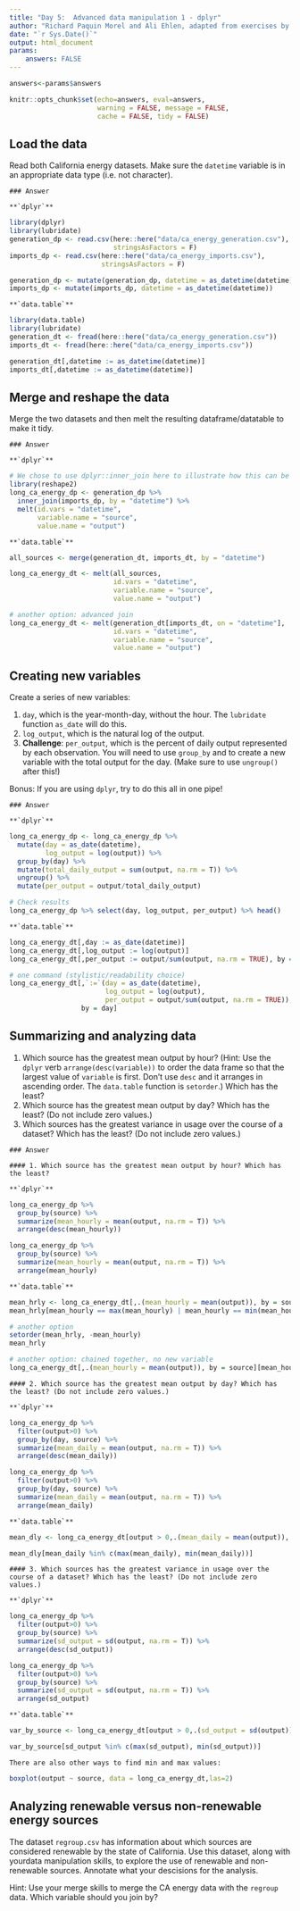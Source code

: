 ```yaml
---
title: "Day 5:  Advanced data manipulation 1 - dplyr"
author: "Richard Paquin Morel and Ali Ehlen, adapted from exercises by Christina Maimone"
date: "`r Sys.Date()`"
output: html_document
params:
    answers: FALSE
---
```



```r
answers<-params$answers
```

```r
knitr::opts_chunk$set(echo=answers, eval=answers,
                      warning = FALSE, message = FALSE,
                      cache = FALSE, tidy = FALSE)
```

## Load the data

Read both California energy datasets. Make sure the `datetime` variable is in an appropriate data type (i.e. not character). 

```asis
### Answer 
```

```asis
**`dplyr`**
```

```r
library(dplyr)
library(lubridate)
generation_dp <- read.csv(here::here("data/ca_energy_generation.csv"), 
                          stringsAsFactors = F)
imports_dp <- read.csv(here::here("data/ca_energy_imports.csv"), 
                       stringsAsFactors = F)

generation_dp <- mutate(generation_dp, datetime = as_datetime(datetime))
imports_dp <- mutate(imports_dp, datetime = as_datetime(datetime))

```

```asis
**`data.table`**
```

```r
library(data.table)
library(lubridate)
generation_dt <- fread(here::here("data/ca_energy_generation.csv"))
imports_dt <- fread(here::here("data/ca_energy_imports.csv"))

generation_dt[,datetime := as_datetime(datetime)]
imports_dt[,datetime := as_datetime(datetime)]
```


## Merge and reshape the data

Merge the two datasets and then melt the resulting dataframe/datatable to make it tidy.

```asis
### Answer
```

```asis
**`dplyr`**
```

```r
# We chose to use dplyr::inner_join here to illustrate how this can be done in a single piped operation, but you can also use base::merge
library(reshape2)
long_ca_energy_dp <- generation_dp %>%
  inner_join(imports_dp, by = "datetime") %>% 
  melt(id.vars = "datetime",
       variable.name = "source",
       value.name = "output")
```

```asis
**`data.table`**
```

```r

all_sources <- merge(generation_dt, imports_dt, by = "datetime")

long_ca_energy_dt <- melt(all_sources, 
                          id.vars = "datetime",
                          variable.name = "source",
                          value.name = "output")

# another option: advanced join
long_ca_energy_dt <- melt(generation_dt[imports_dt, on = "datetime"], 
                          id.vars = "datetime",
                          variable.name = "source",
                          value.name = "output")

```

## Creating new variables

Create a series of new variables: 

1. `day`, which is the year-month-day, without the hour. The `lubridate` function `as_date` will do this.
2. `log_output`, which is the natural log of the output.
3. **Challenge**: `per_output`, which is the percent of daily output represented by each observation. You will need to use `group_by` and to create a new variable with the total output for the day. (Make sure to use `ungroup()` after this!)

Bonus: If you are using `dplyr`, try to do this all in one pipe!

```asis
### Answer
```

```asis
**`dplyr`**
```

```r
long_ca_energy_dp <- long_ca_energy_dp %>%
  mutate(day = as_date(datetime),
         log_output = log(output)) %>%
  group_by(day) %>%
  mutate(total_daily_output = sum(output, na.rm = T)) %>% 
  ungroup() %>% 
  mutate(per_output = output/total_daily_output)

# Check results
long_ca_energy_dp %>% select(day, log_output, per_output) %>% head()
```

```asis
**`data.table`**
```

```r
long_ca_energy_dt[,day := as_date(datetime)]
long_ca_energy_dt[,log_output := log(output)]
long_ca_energy_dt[,per_output := output/sum(output, na.rm = TRUE), by = day]

# one command (stylistic/readability choice)
long_ca_energy_dt[,`:=`(day = as_date(datetime),
                        log_output = log(output), 
                        per_output = output/sum(output, na.rm = TRUE)), 
                  by = day]

```

## Summarizing and analyzing data

1. Which source has the greatest mean output by hour? (Hint: Use the `dplyr` verb `arrange(desc(variable))` to order the data frame so that the largest value of `variable` is first. Don't use `desc` and it arranges in ascending order. The `data.table` function is `setorder`.) Which has the least?
2. Which source has the greatest mean output by day? Which has the least? (Do not include zero values.)
3. Which sources has the greatest variance in usage over the course of a dataset? Which has the least? (Do not include zero values.)

```asis
### Answer
```

```asis
#### 1. Which source has the greatest mean output by hour? Which has the least?
```

```asis
**`dplyr`**
```

```r
long_ca_energy_dp %>%
  group_by(source) %>%
  summarize(mean_hourly = mean(output, na.rm = T)) %>%
  arrange(desc(mean_hourly))

long_ca_energy_dp %>%
  group_by(source) %>%
  summarize(mean_hourly = mean(output, na.rm = T)) %>%
  arrange(mean_hourly)
```

```asis
**`data.table`**
```

```r
mean_hrly <- long_ca_energy_dt[,.(mean_hourly = mean(output)), by = source]
mean_hrly[mean_hourly == max(mean_hourly) | mean_hourly == min(mean_hourly)]

# another option
setorder(mean_hrly, -mean_hourly)
mean_hrly

# another option: chained together, no new variable
long_ca_energy_dt[,.(mean_hourly = mean(output)), by = source][mean_hourly %in% c(max(mean_hourly), min(mean_hourly))]

```

```asis
#### 2. Which source has the greatest mean output by day? Which has the least? (Do not include zero values.)
```

```asis
**`dplyr`**
```

```r
long_ca_energy_dp %>%
  filter(output>0) %>% 
  group_by(day, source) %>%
  summarize(mean_daily = mean(output, na.rm = T)) %>%
  arrange(desc(mean_daily))

long_ca_energy_dp %>%
  filter(output>0) %>% 
  group_by(day, source) %>%
  summarize(mean_daily = mean(output, na.rm = T)) %>%
  arrange(mean_daily)
```

```asis
**`data.table`**
```

```r

mean_dly <- long_ca_energy_dt[output > 0,.(mean_daily = mean(output)), by = .(source, day)]

mean_dly[mean_daily %in% c(max(mean_daily), min(mean_daily))]

```

```asis
#### 3. Which sources has the greatest variance in usage over the course of a dataset? Which has the least? (Do not include zero values.)
```

```asis
**`dplyr`**
```

```r
long_ca_energy_dp %>%
  filter(output>0) %>%
  group_by(source) %>%
  summarize(sd_output = sd(output, na.rm = T)) %>%
  arrange(desc(sd_output))

long_ca_energy_dp %>%
  filter(output>0) %>% 
  group_by(source) %>%
  summarize(sd_output = sd(output, na.rm = T)) %>%
  arrange(sd_output)
```

```asis
**`data.table`**
```

```r
var_by_source <- long_ca_energy_dt[output > 0,.(sd_output = sd(output)), by = source]

var_by_source[sd_output %in% c(max(sd_output), min(sd_output))]

```

```asis
There are also other ways to find min and max values:
```

```r

boxplot(output ~ source, data = long_ca_energy_dt,las=2)

```


## Analyzing renewable versus non-renewable energy sources

The dataset `regroup.csv` has information about which sources are considered renewable by the state of California. Use this dataset, along with yourdata manipulation skills, to explore the use of renewable and non-renewable sources. Annotate what your descisions for the analysis.

Hint: Use your merge skills to merge the CA energy data with the `regroup` data. Which variable should you join by?